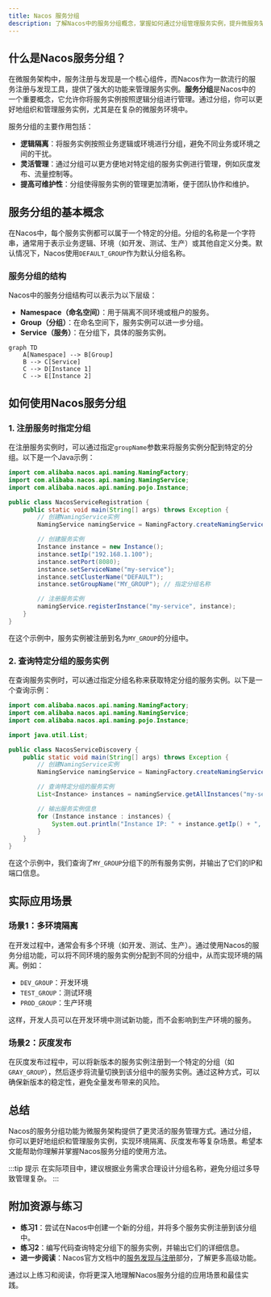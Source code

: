```yaml
---
title: Nacos 服务分组
description: 了解Nacos中的服务分组概念，掌握如何通过分组管理服务实例，提升微服务架构的可维护性和灵活性。
---
```


## 什么是Nacos服务分组？

在微服务架构中，服务注册与发现是一个核心组件，而Nacos作为一款流行的服务注册与发现工具，提供了强大的功能来管理服务实例。**服务分组**是Nacos中的一个重要概念，它允许你将服务实例按照逻辑分组进行管理。通过分组，你可以更好地组织和管理服务实例，尤其是在复杂的微服务环境中。

服务分组的主要作用包括：
- **逻辑隔离**：将服务实例按照业务逻辑或环境进行分组，避免不同业务或环境之间的干扰。
- **灵活管理**：通过分组可以更方便地对特定组的服务实例进行管理，例如灰度发布、流量控制等。
- **提高可维护性**：分组使得服务实例的管理更加清晰，便于团队协作和维护。

## 服务分组的基本概念

在Nacos中，每个服务实例都可以属于一个特定的分组。分组的名称是一个字符串，通常用于表示业务逻辑、环境（如开发、测试、生产）或其他自定义分类。默认情况下，Nacos使用`DEFAULT_GROUP`作为默认分组名称。

### 服务分组的结构

Nacos中的服务分组结构可以表示为以下层级：
- **Namespace（命名空间）**：用于隔离不同环境或租户的服务。
- **Group（分组）**：在命名空间下，服务实例可以进一步分组。
- **Service（服务）**：在分组下，具体的服务实例。

```mermaid
graph TD
    A[Namespace] --> B[Group]
    B --> C[Service]
    C --> D[Instance 1]
    C --> E[Instance 2]
```

## 如何使用Nacos服务分组

### 1. 注册服务时指定分组

在注册服务实例时，可以通过指定`groupName`参数来将服务实例分配到特定的分组。以下是一个Java示例：

```java
import com.alibaba.nacos.api.naming.NamingFactory;
import com.alibaba.nacos.api.naming.NamingService;
import com.alibaba.nacos.api.naming.pojo.Instance;

public class NacosServiceRegistration {
    public static void main(String[] args) throws Exception {
        // 创建NamingService实例
        NamingService namingService = NamingFactory.createNamingService("127.0.0.1:8848");

        // 创建服务实例
        Instance instance = new Instance();
        instance.setIp("192.168.1.100");
        instance.setPort(8080);
        instance.setServiceName("my-service");
        instance.setClusterName("DEFAULT");
        instance.setGroupName("MY_GROUP"); // 指定分组名称

        // 注册服务实例
        namingService.registerInstance("my-service", instance);
    }
}
```

在这个示例中，服务实例被注册到名为`MY_GROUP`的分组中。

### 2. 查询特定分组的服务实例

在查询服务实例时，可以通过指定分组名称来获取特定分组的服务实例。以下是一个查询示例：

```java
import com.alibaba.nacos.api.naming.NamingFactory;
import com.alibaba.nacos.api.naming.NamingService;
import com.alibaba.nacos.api.naming.pojo.Instance;

import java.util.List;

public class NacosServiceDiscovery {
    public static void main(String[] args) throws Exception {
        // 创建NamingService实例
        NamingService namingService = NamingFactory.createNamingService("127.0.0.1:8848");

        // 查询特定分组的服务实例
        List<Instance> instances = namingService.getAllInstances("my-service", "MY_GROUP");

        // 输出服务实例信息
        for (Instance instance : instances) {
            System.out.println("Instance IP: " + instance.getIp() + ", Port: " + instance.getPort());
        }
    }
}
```

在这个示例中，我们查询了`MY_GROUP`分组下的所有服务实例，并输出了它们的IP和端口信息。

## 实际应用场景

### 场景1：多环境隔离

在开发过程中，通常会有多个环境（如开发、测试、生产）。通过使用Nacos的服务分组功能，可以将不同环境的服务实例分配到不同的分组中，从而实现环境的隔离。例如：

- `DEV_GROUP`：开发环境
- `TEST_GROUP`：测试环境
- `PROD_GROUP`：生产环境

这样，开发人员可以在开发环境中测试新功能，而不会影响到生产环境的服务。

### 场景2：灰度发布

在灰度发布过程中，可以将新版本的服务实例注册到一个特定的分组（如`GRAY_GROUP`），然后逐步将流量切换到该分组中的服务实例。通过这种方式，可以确保新版本的稳定性，避免全量发布带来的风险。

## 总结

Nacos的服务分组功能为微服务架构提供了更灵活的服务管理方式。通过分组，你可以更好地组织和管理服务实例，实现环境隔离、灰度发布等复杂场景。希望本文能帮助你理解并掌握Nacos服务分组的使用方法。

:::tip 提示
在实际项目中，建议根据业务需求合理设计分组名称，避免分组过多导致管理复杂。
:::

## 附加资源与练习

- **练习1**：尝试在Nacos中创建一个新的分组，并将多个服务实例注册到该分组中。
- **练习2**：编写代码查询特定分组下的服务实例，并输出它们的详细信息。
- **进一步阅读**：Nacos官方文档中的[服务发现与注册](https://nacos.io/zh-cn/docs/what-is-nacos.html)部分，了解更多高级功能。

通过以上练习和阅读，你将更深入地理解Nacos服务分组的应用场景和最佳实践。